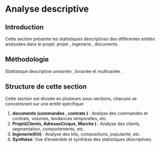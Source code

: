 # **Analyse descriptive**

## Introduction

Cette section présente les statistiques descriptives des différentes entités analysées dans le projet: projet , ingenerie , documents.

## Méthodologie

Statitstique descriptive univariée , bivariée et multivariée .

## Structure de cette section

Cette section est divisée en plusieurs sous-sections, chacune se concentsrant sur une entité spécifique:

1.  **documents (commandes , contrats )** : Analyse des commandes et contrats, volumes, tendances temporelles, etc.
2.  **Projet(Clients, AdresseCivque, Marche )** : Analyse des clients, segmentation, comportements, etc.
3.  **Ingenerie(Kit)** : Analyse des kits, compositions, popularité, etc.
4.  **Synthèse**: Vue d'ensemble et synthèse des statistiques descriptives.
